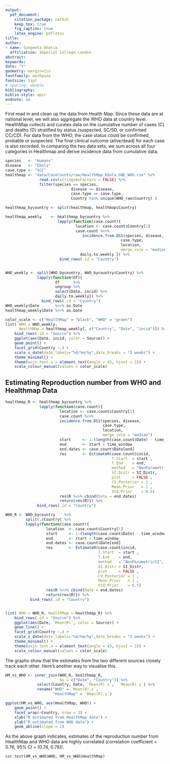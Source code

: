 ```yaml
---
output: 
  pdf_document:
    citation_package: natbib
    keep_tex: true
    fig_caption: true
    latex_engine: pdflatex
title: 
author:
- name: Sangeeta Bhatia
  affiliation: Imperial College London
abstract: 
keywords: 
date: "Y"
geometry: margin=1in
fontfamily: mathpazo
fontsize: 11pt
# spacing: double
bibliography: 
biblio-style: apsr
endnote: no
---
```




First read in and clean up the data from Health Map. Since these data
are at national level, we will also aggregate the WHO data at country
level. HealthMap collects and curates data on the cumulative number
of cases (C) and deaths (D) stratified by status (suspected, SC/SD, or
confirmed CC/CD). For data from the WHO, the case status could be
confirmed, probable or suspected. The final clinical outcome (alive/dead)
for each case is also recorded. In comparing the two data sets, we sum
across all four categories in Healthmap and derive incidence data from
cumulative data.

```r
species   <- "Humans"
disease   <- "Ebola"
case.type <- "SCC"
healthmap <- "data/CaseCounts/raw/HealthMap_Ebola_GNE_WHO.csv" %>%
               read.csv(stringsAsFactors = FALSE) %>%
               filter(species == species,
                             disease == disease,
                             case.type == case.type,
                             Country %in% unique(WHO_raw$Country) )

healthmap_bycountry <- split(healthmap, healthmap$Country) 

healthmap_weekly    <- healthmap_bycountry %>%
                       lapply(function(case.count){
                               location <- case.count$Country[1]
                               case.count %<>%
                                  incidence.from.DS1(species, disease,
                                                   case.type,
                                                   location,
                                                   merge_rule = "median") %<>%
                                 daily.to.weekly }) %>%
                        bind_rows(.id = "Country")


WHO_weekly <- split(WHO_bycountry, WHO_bycountry$Country) %>%
              lapply(function(df){
                      df      %>%
                      ungroup %>%
                      select(Date, incid) %>%
                      daily.to.weekly}) %>%
                bind_rows(.id = "Country")    
WHO_weekly$Date       %<>% as.Date
healthmap_weekly$Date %<>% as.Date

color_scale <- c("HealthMap" = "black", "WHO" = "green")
list( WHO = WHO_weekly,
      HealthMap = healthmap_weekly[, c("Country", "Date", "incid")]) %>%
    bind_rows(.id = "Source") %>%
    ggplot(aes(Date, incid, color = Source)) +
    geom_point() +
    facet_grid(Country ~.) +
    scale_x_date(date_labels="%d/%m/%y",date_breaks = "3 weeks") +
    theme_minimal() +
    theme(axis.text.x = element_text(angle = 45, hjust = 1)) +
    scale_colour_manual(values = color_scale)

```
## Estimating Reproduction number from WHO and Healthmap Data

```r

healthmap_R <- healthmap_bycountry %>%
               lapply(function(case.count){
                        location <- case.count$Country[1]
                        case.count %<>%
                        incidence.from.DS1(species, disease,
                                           case.type,
                                           location,
                                           merge_rule = "median")
                        start     <- 1:(length(case.count$Date) - time_window)
                        end       <- start + time_window
                        end.dates <- case.count$Date[end] 
                        res       <- EstimateR(case.count$incid,
                                               T.Start  = start ,
                                               T.End    = end,
                                               method   = "NonParametricSI",
                                               SI.Distr = SI_Distr,
                                               plot     = FALSE ,
                                               CV.Posterior = 1 ,
                                               Mean.Prior   = 1 ,
                                               Std.Prior    = 0.5)
                        res$R %<>% cbind(Date = end.dates)
                        return(res$R)}) %>%
              bind_rows(.id = "Country")

WHO_R <- WHO_bycountry    %>%
         split(.$Country) %>%
         lapply(function(case.count){
                  location  <- case.count$Country[1]
                  start     <- 1:(length(case.count$Date) - time_window)
                  end       <- start + time_window
                  end.dates <- case.count$Date[end] 
                  res       <- EstimateR(case.count$incid,
                                         T.Start  = start ,
                                         T.End    = end,
                                         method   = "NonParametricSI",
                                         SI.Distr = SI_Distr,
                                         plot     = FALSE ,
                                         CV.Posterior = 1 ,
                                         Mean.Prior   = 1 ,
                                         Std.Prior    = 0.5)
                  res$R %<>% cbind(Date = end.dates)
                  return(res$R)}) %>%
           bind_rows(.id = "Country")


list( WHO = WHO_R, HealthMap = healthmap_R) %>%
    bind_rows(.id = "Source") %>%
    ggplot(aes(Date, `Mean(R)`, color = Source)) +
    geom_line() +
    facet_grid(Country ~.) +
    scale_x_date(date_labels="%d/%m/%y",date_breaks = "3 weeks") +
    theme_minimal() +
    theme(axis.text.x = element_text(angle = 45, hjust = 1)) +
    scale_colour_manual(values = color_scale)

```

The graphs show that the estimates from the two different sources
closely track each other. Here's another way to visualise this.

```r

HM_vs_WHO <- inner_join(WHO_R, healthmap_R,
                        by = c("Date", "Country")) %>%
              select(Country, Date, `Mean(R).x`,  `Mean(R).y`) %>%
              rename("WHO" = `Mean(R).x`,
                     "HealthMap" = `Mean(R).y`)

ggplot(HM_vs_WHO, aes(HealthMap, WHO)) +
    geom_point() +
    facet_wrap(~Country, nrow = 3) +
    xlab("R estimated from HealthMap data") +
    ylab("R estimated from WHO data") +
    geom_abline(slope = 1)

```

As the above graph indicates, estimates of the reproduction number
from HealthMap and WHO data are highly correlated (correlation
coefficient = 0.76, 95% CI = (0.74, 0.78)).

```r
cor.test(HM_vs_WHO$WHO, HM_vs_WHO$HealthMap)
```
